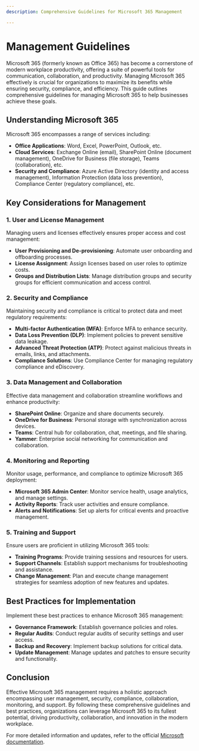 ```yaml
---
description: Comprehensive Guidelines for Microsoft 365 Management

---
```


# Management Guidelines

Microsoft 365 (formerly known as Office 365) has become a cornerstone of modern workplace productivity, offering a suite of powerful tools for communication, collaboration, and productivity. Managing Microsoft 365 effectively is crucial for organizations to maximize its benefits while ensuring security, compliance, and efficiency. This guide outlines comprehensive guidelines for managing Microsoft 365 to help businesses achieve these goals.

## Understanding Microsoft 365

Microsoft 365 encompasses a range of services including:

- **Office Applications**: Word, Excel, PowerPoint, Outlook, etc.
- **Cloud Services**: Exchange Online (email), SharePoint Online (document management), OneDrive for Business (file storage), Teams (collaboration), etc.
- **Security and Compliance**: Azure Active Directory (identity and access management), Information Protection (data loss prevention), Compliance Center (regulatory compliance), etc.

## Key Considerations for Management

### 1. **User and License Management**

Managing users and licenses effectively ensures proper access and cost management:
- **User Provisioning and De-provisioning**: Automate user onboarding and offboarding processes.
- **License Assignment**: Assign licenses based on user roles to optimize costs.
- **Groups and Distribution Lists**: Manage distribution groups and security groups for efficient communication and access control.

### 2. **Security and Compliance**

Maintaining security and compliance is critical to protect data and meet regulatory requirements:
- **Multi-factor Authentication (MFA)**: Enforce MFA to enhance security.
- **Data Loss Prevention (DLP)**: Implement policies to prevent sensitive data leakage.
- **Advanced Threat Protection (ATP)**: Protect against malicious threats in emails, links, and attachments.
- **Compliance Solutions**: Use Compliance Center for managing regulatory compliance and eDiscovery.

### 3. **Data Management and Collaboration**

Effective data management and collaboration streamline workflows and enhance productivity:
- **SharePoint Online**: Organize and share documents securely.
- **OneDrive for Business**: Personal storage with synchronization across devices.
- **Teams**: Central hub for collaboration, chat, meetings, and file sharing.
- **Yammer**: Enterprise social networking for communication and collaboration.

### 4. **Monitoring and Reporting**

Monitor usage, performance, and compliance to optimize Microsoft 365 deployment:
- **Microsoft 365 Admin Center**: Monitor service health, usage analytics, and manage settings.
- **Activity Reports**: Track user activities and ensure compliance.
- **Alerts and Notifications**: Set up alerts for critical events and proactive management.

### 5. **Training and Support**

Ensure users are proficient in utilizing Microsoft 365 tools:
- **Training Programs**: Provide training sessions and resources for users.
- **Support Channels**: Establish support mechanisms for troubleshooting and assistance.
- **Change Management**: Plan and execute change management strategies for seamless adoption of new features and updates.

## Best Practices for Implementation

Implement these best practices to enhance Microsoft 365 management:

- **Governance Framework**: Establish governance policies and roles.
- **Regular Audits**: Conduct regular audits of security settings and user access.
- **Backup and Recovery**: Implement backup solutions for critical data.
- **Update Management**: Manage updates and patches to ensure security and functionality.

## Conclusion

Effective Microsoft 365 management requires a holistic approach encompassing user management, security, compliance, collaboration, monitoring, and support. By following these comprehensive guidelines and best practices, organizations can leverage Microsoft 365 to its fullest potential, driving productivity, collaboration, and innovation in the modern workplace.

For more detailed information and updates, refer to the official [Microsoft documentation](https://docs.microsoft.com/en-us/microsoft-365/).
